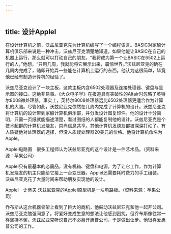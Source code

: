 ```yaml
---
---
---
```

title: 设计AppleI
---




在设计计算机之前，沃兹尼亚克先为计算机编写了一个编程语言。BASIC对家酿计算机俱乐部来说是一种冲击，沃兹尼亚克清楚地知道，如果他能让BASIC在自己的机器上运行，那么就可以打动自己的朋友。“我将成为第一个让BASIC在6502上运行的人，”他想，“只用几周，我就能将它展示出来，震惊世界。”沃兹尼亚克的确在几周内完成了，随即开始弄一些能在计算机上运行的东西。他认为这很简单，毕竟他已经有制造计算机的经验了。

沃兹尼亚克设计了一块主板，这款主板内含6502处理器及连接处理器、键盘与显示器的接口。这绝非易事。《大众电子学》在报道具有突破性的Altair时忽略了英特尔8008微处理器，事实上，英特尔8008处理器远比6502处理器更适合作为计算机的大脑。尽管如此，沃兹尼亚克依然在几周内完成了计算机的设计。沃兹尼亚克将计算机的设计带到家酿计算机俱乐部，并分发设计图复印件。他的设计十分简明，只需一页纸就能描述清楚，看过图纸的人都能复制他的设计。沃兹尼亚克是个技术超群的计算机发烧友，崇尚信息共享。其他计算机发烧友都被深深打动了。有人质疑他对处理器的选择，但没人质疑处理器20美元的价格。他将计算机命名为Apple。



AppleI电路图　很多工程师认为沃兹尼亚克的这个设计是一件艺术品。（资料来源：苹果公司）

AppleI只有最基本的必需品，没有机箱、键盘和电源。为了让它工作，作为计算机发烧友的机主只能给它接上一台变压器。AppleI还需要耗时费力的手工组装。沃兹尼亚克花了大量时间来帮助朋友实现他的设计。



AppleI　史蒂夫·沃兹尼亚克的AppleI原型机是一块电路板。（资料来源：苹果公司）

乔布斯从这台机器骨架上看到了巨大的商机，他鼓动沃兹尼亚克和他一起开公司。沃兹尼亚克勉强同意了。将爱好变成生意的想法让他感到困扰，但乔布斯像往常一样坚持不懈。沃兹尼亚克听说自己不必离开惠普公司，于是做出让步。他很喜爱惠普公司的工作。